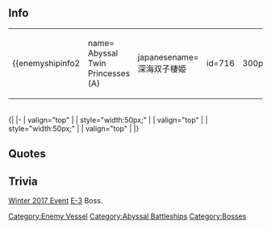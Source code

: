 ==Info==
{|
|-
| valign="top" |
{{enemyshipinfo2
| name= Abyssal Twin Princesses (A)
| japanesename= 深海双子棲姫
| id=716
| image= [[File:Seikan716.png|300px]]
| color=Red
| type=Aviation Battleship
| class=Abyssal
| hp=800
| firepower=200
| armor=168
| torpedo=130
| evasion=?
| AA=120
| aircraft=128
| speed=Slow
| LOS=?
| ASW=?
| range=Very Long+
| luck=?
| slot1=[[List_of_equipment_used_by_the_enemy|16inch Triple Cannon]]
| slot2=[[List_of_equipment_used_by_the_enemy|16inch Triple Cannon]]
| slot3=[[List_of_equipment_used_by_the_enemy|High-speed Abyssal Torpedo mod.2]]
| slot4=[[List_of_equipment_used_by_the_enemy|Abyssal Submarine Floatplane]]
| space1=0
| space2=0
| space3=0
| space4=128
}}
| style="width:50px;" |
| valign="top" |
{{enemyshipinfo2
| name= Abyssal Twin Princesses (B)
| japanesename= 深海双子棲姫
| id=717
| image= [[File:Seikan716.png|300px]]
| color=Red
| type=Aviation Battleship
| class=Abyssal
| hp=800
| firepower=210
| armor=188
| torpedo=160
| evasion=?
| AA=140
| aircraft=160
| speed=Slow
| LOS=?
| ASW=?
| range=Very Long+
| luck=?
| slot1=[[List_of_equipment_used_by_the_enemy|16inch Triple Cannon]]
| slot2=[[List_of_equipment_used_by_the_enemy|16inch Triple Cannon]]
| slot3=[[List_of_equipment_used_by_the_enemy|High-speed Abyssal Torpedo mod.2]]
| slot4=[[List_of_equipment_used_by_the_enemy|Abyssal Submarine Floatplane]]
| space1=0
| space2=0
| space3=0
| space4=160
}}
| style="width:50px;" |
| valign="top" |
{{enemyshipinfo2
| name= Abyssal Twin Princesses (C)
| japanesename= 深海双子棲姫
| id=718
| image= [[File:Seikan716.png|300px]]
| color=Red
| type=Aviation Battleship
| class=Abyssal
| hp=800
| firepower=220
| armor=218
| torpedo=190
| evasion=?
| AA=160
| aircraft=192
| speed=Slow
| LOS=?
| ASW=?
| range=Very Long+
| luck=?
| slot1=[[List_of_equipment_used_by_the_enemy|16inch Triple Cannon]]
| slot2=[[List_of_equipment_used_by_the_enemy|16inch Triple Cannon]]
| slot3=[[List_of_equipment_used_by_the_enemy|High-speed Abyssal Torpedo mod.2]]
| slot4=[[List_of_equipment_used_by_the_enemy|Abyssal Submarine Floatplane]]
| space1=0
| space2=0
| space3=0
| space4=192
}}
|}
<br>
{|
|-
| valign="top" |
{{enemyshipinfo2
| name= Abyssal Twin Princesses - Damaged (D)
| japanesename= 深海双子棲姫-壊
| id=719
| image= [[File:Seikan719.png|300px]]
| color=Red
| type=Aviation Battleship
| class=Abyssal
| hp=660
| firepower=220
| armor=189
| torpedo=120
| evasion=?
| AA=110
| aircraft=144
| speed=Slow
| LOS=?
| ASW=?
| range=Very Long+
| luck=?
| slot1=[[List_of_equipment_used_by_the_enemy|16inch Triple Cannon]]
| slot2=[[List_of_equipment_used_by_the_enemy|16inch Triple Cannon]]
| slot3=[[List_of_equipment_used_by_the_enemy|High-speed Abyssal Torpedo mod.2]]
| slot4=[[List_of_equipment_used_by_the_enemy|Abyssal Submarine Floatplane]]
| space1=0
| space2=0
| space3=0
| space4=144
}}
| style="width:50px;" |
| valign="top" |
{{enemyshipinfo2
| name= Abyssal Twin Princesses - Damaged (E)
| japanesename= 深海双子棲姫-壊
| id=720
| image= [[File:Seikan719.png|300px]]
| color=Red
| type=Aviation Battleship
| class=Abyssal
| hp=660
| firepower=230
| armor=209
| torpedo=150
| evasion=?
| AA=130
| aircraft=176
| speed=Slow
| LOS=?
| ASW=?
| range=Very Long+
| luck=?
| slot1=[[List_of_equipment_used_by_the_enemy|16inch Triple Gun Mount]]
| slot2=[[List_of_equipment_used_by_the_enemy|16inch Triple Gun Mount]]
| slot3=[[List_of_equipment_used_by_the_enemy|High-speed Abyssal Torpedo mod.2]]
| slot4=[[List_of_equipment_used_by_the_enemy|Abyssal Submarine Floatplane]]
| space1=0
| space2=0
| space3=0
| space4=176
}}
| style="width:50px;" |
| valign="top" |
{{enemyshipinfo2
| name= Abyssal Twin Princesses - Damaged (F)
| japanesename= 深海双子棲姫-壊
| id=721
| image= [[File:Seikan719.png|300px]]
| color=Red
| type=Aviation Battleship
| class=Abyssal
| hp=660
| firepower=240
| armor=239
| torpedo=180
| evasion=?
| AA=150
| aircraft=208
| speed=Slow
| LOS=?
| ASW=?
| range=Very Long+
| luck=?
| slot1=[[List_of_equipment_used_by_the_enemy|16inch Triple Cannon]]
| slot2=[[List_of_equipment_used_by_the_enemy|16inch Triple Cannon]]
| slot3=[[List_of_equipment_used_by_the_enemy|High-speed Abyssal Torpedo mod.2]]
| slot4=[[List_of_equipment_used_by_the_enemy|Abyssal Submarine Floatplane]]
| space1=0
| space2=0
| space3=0
| space4=208
}}
|}

==Quotes==


==Trivia==
[[Winter 2017 Event]] [[Winter 2017 Event#E-3|E-3]] Boss.

{{Enemyshiplist}}
[[Category:Enemy Vessel]][[Category:Abyssal Battleships]][[Category:Bosses]]